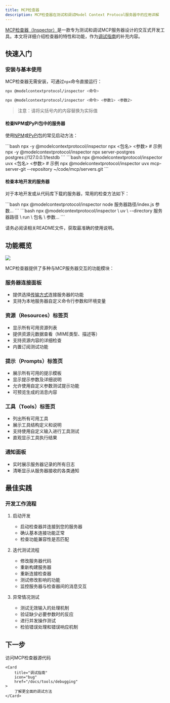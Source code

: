 ```yaml
---
title: MCP检查器
description: MCP检查器在测试和调试Model Context Protocol服务器中的应用详解
---
```


[MCP检查器（Inspector）](https://github.com/modelcontextprotocol/inspector)是一款专为测试和调试MCP服务器设计的交互式开发工具。本文将详细介绍检查器的特性和功能，作为[调试指南](/docs/tools/debugging)的补充内容。

## 快速入门

### 安装与基本使用

MCP检查器无需安装，可通过`npx`命令直接运行：

```bash
npx @modelcontextprotocol/inspector <命令>
```

```bash
npx @modelcontextprotocol/inspector <命令> <参数1> <参数2>
```

> 注意：请将尖括号内的内容替换为实际值

#### 检查NPM或PyPi包中的服务器

使用[NPM](https://npmjs.com)或[PyPi](https://pypi.com)包的常见启动方法：

<Tabs>

  <Tab title="NPM包">
  ```bash
  npx -y @modelcontextprotocol/inspector npx <包名> <参数>
  # 示例
  npx -y @modelcontextprotocol/inspector npx server-postgres postgres://127.0.0.1/testdb
  ```
  </Tab>

  <Tab title="PyPi包">
  ```bash
  npx @modelcontextprotocol/inspector uvx <包名> <参数>
  # 示例
  npx @modelcontextprotocol/inspector uvx mcp-server-git --repository ~/code/mcp/servers.git
  ```
  </Tab>
</Tabs>

#### 检查本地开发的服务器

对于本地开发或从代码库下载的服务器，常用的检查方法如下：

<Tabs>
  <Tab title="TypeScript">
  ```bash
  npx @modelcontextprotocol/inspector node 服务器路径/index.js 参数...
  ```
  </Tab>
  <Tab title="Python">
  ```bash
  npx @modelcontextprotocol/inspector \
    uv \
    --directory 服务器路径 \
    run \
    包名 \
    参数...
  ```
  </Tab>
</Tabs>

请务必阅读相关README文件，获取最准确的使用说明。

## 功能概览

<Frame caption="MCP检查器界面">
  <img src="/images/mcp-inspector.png" />
</Frame>

MCP检查器提供了多种与MCP服务器交互的功能模块：

### 服务器连接面板
- 提供选择[传输方式](/docs/concepts/transports)连接服务器的功能
- 支持为本地服务器自定义命令行参数和环境变量

### 资源（Resources）标签页
- 显示所有可用资源列表
- 提供资源元数据查看（MIME类型、描述等）
- 支持资源内容的详细检查
- 内置订阅测试功能

### 提示（Prompts）标签页
- 展示所有可用的提示模板
- 显示提示参数及详细说明
- 允许使用自定义参数测试提示功能
- 可预览生成的消息内容

### 工具（Tools）标签页
- 列出所有可用工具
- 展示工具结构定义和说明
- 支持使用自定义输入进行工具测试
- 直观显示工具执行结果

### 通知面板
- 实时展示服务器记录的所有日志
- 清晰显示从服务器接收的各类通知

## 最佳实践

### 开发工作流程

1. 启动开发
   - 启动检查器并连接到您的服务器
   - 确认基本连接功能正常
   - 检查功能兼容性是否匹配

2. 迭代测试流程
   - 修改服务器代码
   - 重新构建服务器
   - 重新连接检查器
   - 测试修改影响的功能
   - 监控服务器与检查器间的消息交互

3. 异常情况测试
   - 测试无效输入的处理机制
   - 验证缺少必要参数时的反应
   - 进行并发操作测试
   - 检验错误处理和错误响应机制

## 下一步

<CardGroup cols={2}>
    <Card
        title="检查器源码库"
        icon="github"
        href="https://github.com/modelcontextprotocol/inspector"
    >
        访问MCP检查器源代码
    </Card>

    <Card
        title="调试指南"
        icon="bug"
        href="/docs/tools/debugging"
    >
        了解更全面的调试方法
    </Card>
</CardGroup>
